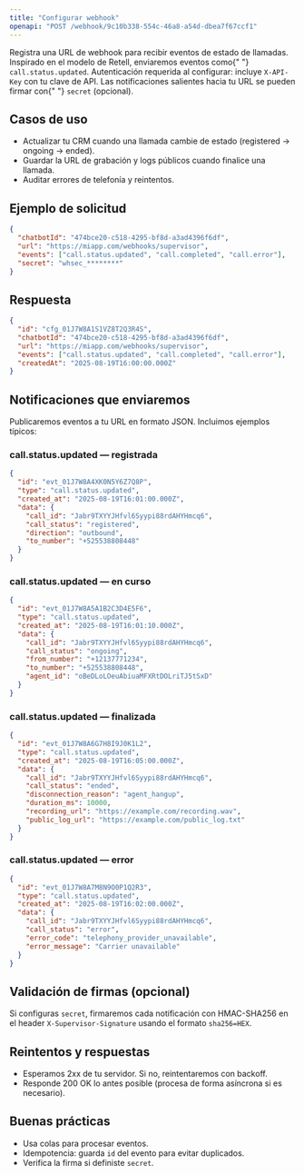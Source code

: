 ```yaml
---
title: "Configurar webhook"
openapi: "POST /webhook/9c10b338-554c-46a8-a54d-dbea7f67ccf1"
---
```


<Note>
  Registra una URL de webhook para recibir eventos de estado de llamadas.
  Inspirado en el modelo de Retell, enviaremos eventos como{" "}
  <code>call.status.updated</code>.
</Note>

<Info>
  Autenticación requerida al configurar: incluye <code>X-API-Key</code> con tu
  clave de API. Las notificaciones salientes hacia tu URL se pueden firmar con{" "}
  <code>secret</code> (opcional).
</Info>

## Casos de uso

- Actualizar tu CRM cuando una llamada cambie de estado (registered → ongoing → ended).
- Guardar la URL de grabación y logs públicos cuando finalice una llamada.
- Auditar errores de telefonía y reintentos.

## Ejemplo de solicitud

```json
{
  "chatbotId": "474bce20-c518-4295-bf8d-a3ad4396f6df",
  "url": "https://miapp.com/webhooks/supervisor",
  "events": ["call.status.updated", "call.completed", "call.error"],
  "secret": "whsec_********"
}
```

## Respuesta

```json
{
  "id": "cfg_01J7W8A1S1VZ8T2Q3R4S",
  "chatbotId": "474bce20-c518-4295-bf8d-a3ad4396f6df",
  "url": "https://miapp.com/webhooks/supervisor",
  "events": ["call.status.updated", "call.completed", "call.error"],
  "createdAt": "2025-08-19T16:00:00.000Z"
}
```

## Notificaciones que enviaremos

Publicaremos eventos a tu URL en formato JSON. Incluimos ejemplos típicos:

### call.status.updated — registrada

```json
{
  "id": "evt_01J7W8A4XK0N5Y6Z7Q8P",
  "type": "call.status.updated",
  "created_at": "2025-08-19T16:01:00.000Z",
  "data": {
    "call_id": "Jabr9TXYYJHfvl6Syypi88rdAHYHmcq6",
    "call_status": "registered",
    "direction": "outbound",
    "to_number": "+525538808448"
  }
}
```

### call.status.updated — en curso

```json
{
  "id": "evt_01J7W8A5A1B2C3D4E5F6",
  "type": "call.status.updated",
  "created_at": "2025-08-19T16:01:10.000Z",
  "data": {
    "call_id": "Jabr9TXYYJHfvl6Syypi88rdAHYHmcq6",
    "call_status": "ongoing",
    "from_number": "+12137771234",
    "to_number": "+525538808448",
    "agent_id": "oBeDLoLOeuAbiuaMFXRtDOLriTJ5tSxD"
  }
}
```

### call.status.updated — finalizada

```json
{
  "id": "evt_01J7W8A6G7H8I9J0K1L2",
  "type": "call.status.updated",
  "created_at": "2025-08-19T16:05:00.000Z",
  "data": {
    "call_id": "Jabr9TXYYJHfvl6Syypi88rdAHYHmcq6",
    "call_status": "ended",
    "disconnection_reason": "agent_hangup",
    "duration_ms": 10000,
    "recording_url": "https://example.com/recording.wav",
    "public_log_url": "https://example.com/public_log.txt"
  }
}
```

### call.status.updated — error

```json
{
  "id": "evt_01J7W8A7M8N9O0P1Q2R3",
  "type": "call.status.updated",
  "created_at": "2025-08-19T16:02:00.000Z",
  "data": {
    "call_id": "Jabr9TXYYJHfvl6Syypi88rdAHYHmcq6",
    "call_status": "error",
    "error_code": "telephony_provider_unavailable",
    "error_message": "Carrier unavailable"
  }
}
```

## Validación de firmas (opcional)

Si configuras <code>secret</code>, firmaremos cada notificación con HMAC-SHA256 en el header <code>X-Supervisor-Signature</code> usando el formato <code>sha256=HEX</code>.

## Reintentos y respuestas

- Esperamos 2xx de tu servidor. Si no, reintentaremos con backoff.
- Responde 200 OK lo antes posible (procesa de forma asíncrona si es necesario).

## Buenas prácticas

- Usa colas para procesar eventos.
- Idempotencia: guarda <code>id</code> del evento para evitar duplicados.
- Verifica la firma si definiste <code>secret</code>.
